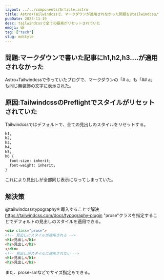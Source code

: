 ```yaml
---
layout: ../../components/Article.astro
title: Astro+Tailwindcssで、マークダウンが適用されなかった問題を@tailwindcss/typographyで解決
pubDate: 2023-11-19
desc: tailwindcssで全ての要素がリセットされていた
emoji: 🙀
tag: ["tech"]
slug: mdstyle
---
```

## 問題:マークダウンで書いた記事にh1,h2,h3....が適用されなかった
Astro+Tailwindcssで作っていたブログで、マークダウンの「# a」も「## a」も同じ無装飾の文字に表示された。
## 原因:TailwindcssのPreflightでスタイルがリセットされていた
Tailwindcssではデフォルトで、全ての見出しのスタイルをリセットする。
```html
h1,
h2,
h3,
h4,
h5,
h6 {
  font-size: inherit;
  font-weight: inherit;
}
```
これにより見出しが全部同じ表示になってしまっていた。
## 解決策
@tailwindcss/typographyを導入することで解決
https://tailwindcss.com/docs/typography-plugin
"prose"クラスを指定することでデフォルトの見出しのスタイルを適用できる。
```html
<div class="prose">
<!-- 見出しにスタイルが適用される -->
<h1>見出し</h1>
<h2>見出し</h2>
</div>
<!-- 見出しがスタイルに適用されない -->
<h1>見出し</h1>
<h2>見出し</h2>
```
また、prose-smなどでサイズ指定もできる。
